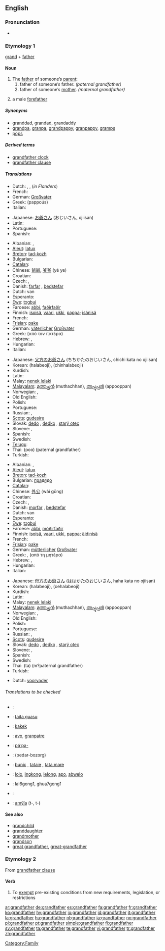 ==English==

===Pronunciation===
* {{audio|en-us-grandfather.ogg|Audio (US)}}

===Etymology 1===
[[grand]] + [[father]]

{{wikipedia}}

====Noun====
{{en-noun}}

# The [[father]] of someone’s [[parent]]:
## father of someone’s father. ''(paternal grandfather)''
## father of someone’s [[mother]]. ''(maternal grandfather)''
# {{context|by extension}} a male [[forefather]]

=====Synonyms=====
* [[granddad]], [[grandad]], [[grandaddy]]
* [[grandpa]], [[granpa]], [[grandpappy]], [[granpappy]], [[gramps]]
* [[pops]]

=====Derived terms=====
* [[grandfather clock]]
* [[grandfather clause]]

=====Translations=====
{{trans-top|grandfather (from either side)}}
* Dutch: {{t+|nl|grootvader}} {{m}}, {{t+|nl|opa|m}}, {{t-|nl|bompa|m}} (''in Flanders'')
* French: {{t+|fr|grand-père|m}}
* German: [[Großvater]]
* Greek: {{t+|el|παππούς|m|sc=Grek}} (pappoús)
* Italian: {{t+|it|nonno|m}}
{{trans-mid}}
* Japanese: [[お爺さん]] (おじいさん, ojiisan)
* Latin: {{t-|la|avus}}
* Portuguese: {{t+|pt|avô|m}}
* Spanish: {{t+|es|abuelo|m}}
{{trans-bottom}}

{{trans-top|paternal grandfather}}
* Albanian: {{t-|sq|gjysh|xs=Albanian}}, {{t+|sq|babagjysh|xs=Albanian}}
* [[Aleut]]: [[latux]]
* [[Breton]]: [[tad-kozh]] {{m}}
* Bulgarian: {{t+|bg|прадядо|m|sc=Cyrl}}
* [[Catalan]]: {{t-|ca|avi|m}}
* Chinese: [[爺爺]], [[爷爷]] (yé ye)
* Croatian: {{t+|hr|djed|m}}
* Czech: {{t-|cs|děda|m}}, {{t+|cs|děd|m}}
* Danish: [[farfar]] {{c}}, [[bedstefar]] {{c}}
* Dutch: {{t+|nl|grootvader}} van {{t-|nl|vaderszijde}} {{m}}
* Esperanto: {{t-|eo|avo|xs=Esperanto}}
* [[Ewe]]: [[tɔgbui]]
* Faroese: [[abbi]], [[faðirfaðir]] {{m}}
* Finnish: [[isoisä]], [[vaari]], [[ukki]], [[pappa]]; [[isänisä]]
* French: {{t-|fr|grand-père paternel}}
* [[Frisian]]: [[pake]] {{m}}
* German: [[väterlich]]er [[Großvater]]
* Greek: {{t+|el|παππούς|tr=papús|sc=Grek}} (από τον πατέρα)
* Hebrew: {{t-|he|סב|m|alt=סָב|sc=Hebr}}, {{t+|he|סבא|m|alt=סַבָּא|sc=Hebr}}
* Hungarian: {{t+|hu|nagyapa}}
* Italian: {{t-|it|nonno paterno}}
{{trans-mid}}
* Japanese: [[父方]]の[[お爺さん]] (ちちかたのおじいさん, chichi kata no ojiisan)
* Korean: {{t+|ko|할아버지|sc=Hang}} (halabeoji), {{t-|ko|친할아버지|sc=Hang}} (chinhalabeoji)
* Kurdish: {{t+|ku|باپیر|sc=KUchar}}
* Latin: {{t-|la|avus paternus}}
* Malay: [[nenek lelaki]]
* [[Malayalam]]: [[മുത്തച്ഛന്‍]] (muthachhan), [[അപ്പൂപ്പന്‍]] (appooppan)
* Norwegian: {{t-|no|bestefar}}, {{t-|no|farfar}}
* Old English: {{t-|ang|ealdfæder|m|xs=Old English}}
* Polish: {{t+|pl|dziadek|m}}
* Portuguese: {{t+|pt|avô|m}}
* Russian: {{t+|ru|дед|m|sc=Cyrl}}, {{t+|ru|дедушка|m|sc=Cyrl}}
* [[Scots]]: [[gudesire]]
* Slovak: [[dedo#Slovak|dedo]] {{m}}, [[dedko]] {{m}}, [[starý otec]] {{m}}
* Slovene: {{t-|sl|ded|m}}, {{t+|sl|stari oče|m}}
* Spanish: {{t-|es|abuelo paterno}}
* Swedish: {{t+|sv|farfar|c}}
* [[Telugu]]: {{t|te|తాతయ్య|sc=Telu}}
* Thai: {{Thar|[[ปู่]]}} (poo) (paternal grandfather)
* Turkish: {{t+|tr|dede}}
{{trans-bottom}}

{{trans-top|maternal grandfather}}
* Albanian: {{t-|sq|gjysh|xs=Albanian}}, {{t+|sq|babagjysh|xs=Albanian}}
* [[Aleut]]: [[latux]]
* [[Breton]]: [[tad-kozh]] {{m}}
* Bulgarian: [[прадядо]] {{m}}
* [[Catalan]]: {{t-|ca|avi|m}}
* Chinese: [[外公]] (wài gōng)
* Croatian: {{t+|hr|djed|m}}
* Czech: {{t-|cs|děda|m}}, {{t+|cs|děd|m}}
* Danish: [[morfar]] {{c}}, [[bedstefar]] {{c}}
* Dutch: {{t+|nl|grootvader}} van {{t-|nl|moederszijde}} {{m}}
* Esperanto: {{t-|eo|avo|xs=Esperanto}}
* [[Ewe]]: [[tɔgbui]]
* Faroese: [[abbi]], [[móðirfaðir]] {{m}}
* Finnish: [[isoisä]], [[vaari]], [[ukki]], [[pappa]]; [[äidinisä]]
* French: {{t-|fr|grand-père maternel}}
* [[Frisian]]: [[pake]] {{m}}
* German: [[mütterlich]]er [[Großvater]]
* Greek: {{t+|el|παππούς|tr=papús|sc=Grek}}, (από τη μητέρα)
* Hebrew: {{t-|he|סב|m|alt=סָב|sc=Hebr}}, {{t+|he|סבא|m|alt=סַבָּא|sc=Hebr}}
* Hungarian: {{t+|hu|nagyapa}}
* Italian: {{t-|it|nonno materno}}
{{trans-mid}}
* Japanese: [[母方]]の[[お爺さん]] (ははかたのおじいさん, haha kata no ojiisan)
* Korean: {{t+|ko|할아버지|sc=Hang}} (halabeoji), {{t-|ko|외할아버지|sc=Hang}} (oehalabeoji)
* Kurdish: {{KUchar|[[باپیر]]}}
* Latin: {{t-|la|avus maternus}}
* Malay: [[nenek lelaki]]
* [[Malayalam]]: [[മുത്തച്ഛന്‍]] (muthachhan), [[അപ്പൂപ്പന്‍]] (appooppan)
* Norwegian: {{t-|no|bestefar}}, {{t-|no|morfar}}
* Old English: {{t-|ang|ealdfæder|m|xs=Old English}}
* Polish: {{t+|pl|dziadek|m}}
* Portuguese: {{t-|pt|avô maternal}}
* Russian: {{t+|ru|дед|m|sc=Cyrl}}, {{t+|ru|дедушка|m|sc=Cyrl}}
* [[Scots]]: [[gudesire]]
* Slovak: [[dedo#Slovak|dedo]] {{m}}, [[dedko]] {{m}}, [[starý otec]] {{m}}
* Slovene: {{t-|sl|ded|m}}, {{t+|sl|stari oče|m}}
* Spanish: {{t-|es|abuelo materno}}
* Swedish: {{t+|sv|morfar|c}}
* Thai: {{Thai|[[ตา]]}} (ta) (m?paternal grandfather)
* Turkish: {{t+|tr|dede}}
{{trans-bottom}}

{{trans-top|male forefather}}
* Dutch: [[voorvader]] {{m}}
{{trans-mid}}
{{trans-bottom}}

======Translations to be checked======
{{checktrans-top}}

* {{ttbc|Arabic}}: {{Arab|[[جد|جدّ]]}}
* {{ttbc|Guaraní}}: [[taita guasu]]
* {{ttbc|Indonesian}}: [[kakek]]
* {{ttbc|Interlingua}}: [[avo]], [[granpatre]]
{{trans-mid}}
* {{ttbc|Central Sierra Miwok}}: [[páˑpa-]]
* {{ttbc|Persian}}: {{fa-Arab|[[پدربزرگ]]}} (pedar-bozorg)
* {{ttbc|Romanian}}: [[bunic]] {{m}}, [[tataie]] {{m}}, [[tata mare]] {{m}}
* {{ttbc|Tagalog}}: [[lolo]], [[ingkong]], [[lelong]], [[apo]], [[abwelo]]
* {{ttbc|Teochew}}: lai6gong1, ghua7gong1
* {{ttbc|Thai}}: {{Thai|[[ก๋ง]]}}
* {{ttbc|Tupinambá}}: [[amỹîa]] (t-, t-)
{{trans-bottom}}

====See also====
* [[grandchild]]
* [[granddaughter]]
* [[grandmother]]
* [[grandson]]
* [[great grandfather]], [[great-grandfather]]

===Etymology 2===
From [[grandfather clause]]

====Verb====
{{en-verb}}

# To [[exempt]] pre-existing conditions from new requirements, legislation, or restrictions

[[Category:Family]]

[[ar:grandfather]]
[[de:grandfather]]
[[es:grandfather]]
[[fa:grandfather]]
[[fr:grandfather]]
[[ko:grandfather]]
[[hy:grandfather]]
[[io:grandfather]]
[[id:grandfather]]
[[it:grandfather]]
[[la:grandfather]]
[[hu:grandfather]]
[[nl:grandfather]]
[[ja:grandfather]]
[[no:grandfather]]
[[pl:grandfather]]
[[pt:grandfather]]
[[simple:grandfather]]
[[fi:grandfather]]
[[sv:grandfather]]
[[ta:grandfather]]
[[te:grandfather]]
[[vi:grandfather]]
[[tr:grandfather]]
[[zh:grandfather]]